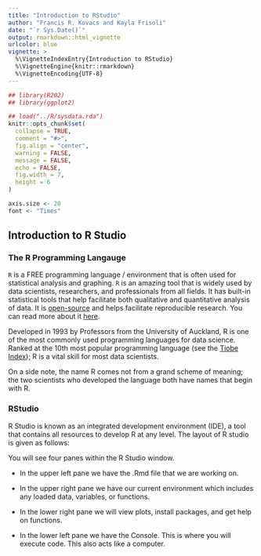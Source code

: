 ```yaml
---
title: "Introduction to RStudio"
author: "Francis R. Kovacs and Kayla Frisoli"
date: "`r Sys.Date()`"
output: rmarkdown::html_vignette
urlcolor: blue
vignette: >
  %\VignetteIndexEntry{Introduction to RStudio}
  %\VignetteEngine{knitr::rmarkdown}
  %\VignetteEncoding{UTF-8}
---
```


```r
## library(R202)
## library(ggplot2)

## load("../R/sysdata.rda")
knitr::opts_chunk$set(
  collapse = TRUE,
  comment = "#>",
  fig.align = "center",
  warning = FALSE,
  message = FALSE,
  echo = FALSE,
  fig.width = 7,
  height = 6
)

axis.size <- 20
font <- "Times"

```

## Introduction to R Studio

### The R Programming Langauge

`R` is a FREE programming language / environment that is often used for statistical analysis and graphing. `R` is an amazing tool that is widely used by data scientists, researchers, and professionals from all fields. It has built-in statistical tools that help facilitate both qualitative and quantitative analysis of data. It is [open-source](https://en.wikipedia.org/wiki/Open-source_model) and helps facilitate reproducible research.  You can read more about it [here](https://www.r-project.org/about.html).

Developed in 1993 by Professors from the University of Auckland, R is one of the most commonly used programming languages for data science. Ranked at the 10th most popular programming language (see the [Tiobe Index](https://www.tiobe.com/tiobe-index/)); R is a vital skill for most data scientists. 

On a side note, the name R comes not from a grand scheme of meaning; the two scientists who developed the language both have names that begin with R. 

### RStudio

R Studio is known as an integrated development environment (IDE), a tool that contains all resources to develop R at any level. The layout of R studio is given as follows:

You will see four panes within the R Studio window.

 + In the upper left pane we have the .Rmd file that we are working on.

 + In the upper right pane we have our current environment which includes any loaded data, variables, or functions.

 + In the lower right pane we will view plots, install packages, and get help on functions.

 + In the lower left pane we have the Console. This is where you will execute code. This also acts like a computer.





